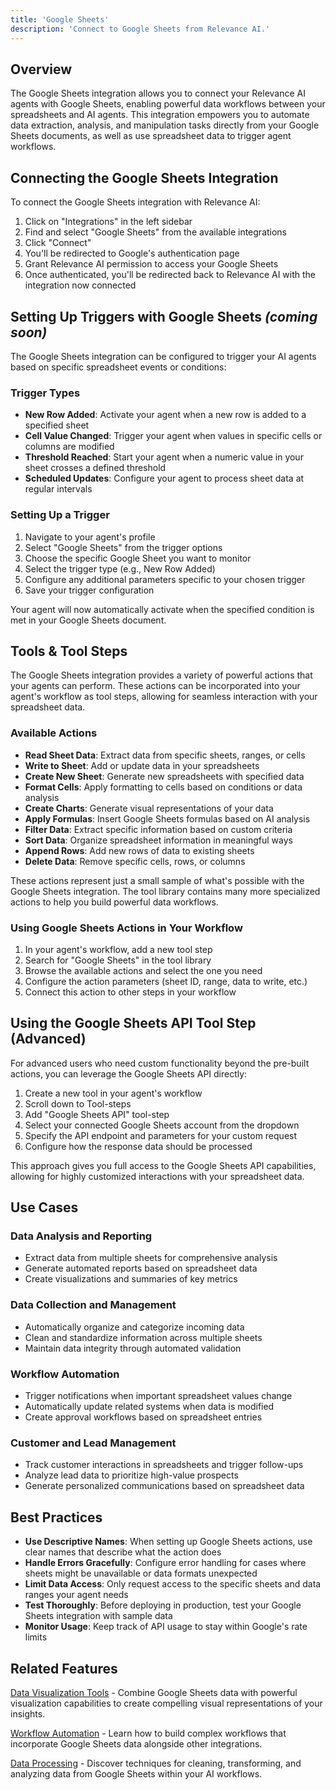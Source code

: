 ```yaml
---
title: 'Google Sheets'
description: 'Connect to Google Sheets from Relevance AI.'
---
```


## Overview

The Google Sheets integration allows you to connect your Relevance AI agents with Google Sheets, enabling powerful data workflows between your spreadsheets and AI agents. This integration empowers you to automate data extraction, analysis, and manipulation tasks directly from your Google Sheets documents, as well as use spreadsheet data to trigger agent workflows.

## Connecting the Google Sheets Integration

To connect the Google Sheets integration with Relevance AI:

1. Click on "Integrations" in the left sidebar
2. Find and select "Google Sheets" from the available integrations
3. Click "Connect"
4. You'll be redirected to Google's authentication page
5. Grant Relevance AI permission to access your Google Sheets
6. Once authenticated, you'll be redirected back to Relevance AI with the integration now connected

## Setting Up Triggers with Google Sheets *(coming soon)*

The Google Sheets integration can be configured to trigger your AI agents based on specific spreadsheet events or conditions:

### Trigger Types

- **New Row Added**: Activate your agent when a new row is added to a specified sheet
- **Cell Value Changed**: Trigger your agent when values in specific cells or columns are modified
- **Threshold Reached**: Start your agent when a numeric value in your sheet crosses a defined threshold
- **Scheduled Updates**: Configure your agent to process sheet data at regular intervals

### Setting Up a Trigger 

1. Navigate to your agent's profile
2. Select "Google Sheets" from the trigger options
3. Choose the specific Google Sheet you want to monitor
4. Select the trigger type (e.g., New Row Added)
5. Configure any additional parameters specific to your chosen trigger
6. Save your trigger configuration

Your agent will now automatically activate when the specified condition is met in your Google Sheets document.

## Tools & Tool Steps

The Google Sheets integration provides a variety of powerful actions that your agents can perform. These actions can be incorporated into your agent's workflow as tool steps, allowing for seamless interaction with your spreadsheet data.

### Available Actions

- **Read Sheet Data**: Extract data from specific sheets, ranges, or cells
- **Write to Sheet**: Add or update data in your spreadsheets
- **Create New Sheet**: Generate new spreadsheets with specified data
- **Format Cells**: Apply formatting to cells based on conditions or data analysis
- **Create Charts**: Generate visual representations of your data
- **Apply Formulas**: Insert Google Sheets formulas based on AI analysis
- **Filter Data**: Extract specific information based on custom criteria
- **Sort Data**: Organize spreadsheet information in meaningful ways
- **Append Rows**: Add new rows of data to existing sheets
- **Delete Data**: Remove specific cells, rows, or columns

These actions represent just a small sample of what's possible with the Google Sheets integration. The tool library contains many more specialized actions to help you build powerful data workflows.

### Using Google Sheets Actions in Your Workflow

1. In your agent's workflow, add a new tool step
2. Search for "Google Sheets" in the tool library
3. Browse the available actions and select the one you need
4. Configure the action parameters (sheet ID, range, data to write, etc.)
5. Connect this action to other steps in your workflow

## Using the Google Sheets API Tool Step (Advanced)

For advanced users who need custom functionality beyond the pre-built actions, you can leverage the Google Sheets API directly:

1. Create a new tool in your agent's workflow
2. Scroll down to Tool-steps
3. Add "Google Sheets API" tool-step
4. Select your connected Google Sheets account from the dropdown
5. Specify the API endpoint and parameters for your custom request
6. Configure how the response data should be processed

This approach gives you full access to the Google Sheets API capabilities, allowing for highly customized interactions with your spreadsheet data.

## Use Cases

### Data Analysis and Reporting

- Extract data from multiple sheets for comprehensive analysis
- Generate automated reports based on spreadsheet data
- Create visualizations and summaries of key metrics

### Data Collection and Management

- Automatically organize and categorize incoming data
- Clean and standardize information across multiple sheets
- Maintain data integrity through automated validation

### Workflow Automation

- Trigger notifications when important spreadsheet values change
- Automatically update related systems when data is modified
- Create approval workflows based on spreadsheet entries

### Customer and Lead Management

- Track customer interactions in spreadsheets and trigger follow-ups
- Analyze lead data to prioritize high-value prospects
- Generate personalized communications based on spreadsheet data

## Best Practices

- **Use Descriptive Names**: When setting up Google Sheets actions, use clear names that describe what the action does
- **Handle Errors Gracefully**: Configure error handling for cases where sheets might be unavailable or data formats unexpected
- **Limit Data Access**: Only request access to the specific sheets and data ranges your agent needs
- **Test Thoroughly**: Before deploying in production, test your Google Sheets integration with sample data
- **Monitor Usage**: Keep track of API usage to stay within Google's rate limits

## Related Features

[Data Visualization Tools](https://relevanceai.com/docs/features/data-visualization) - Combine Google Sheets data with powerful visualization capabilities to create compelling visual representations of your insights.

[Workflow Automation](https://relevanceai.com/docs/features/workflow-automation) - Learn how to build complex workflows that incorporate Google Sheets data alongside other integrations.

[Data Processing](https://relevanceai.com/docs/features/data-processing) - Discover techniques for cleaning, transforming, and analyzing data from Google Sheets within your AI workflows.